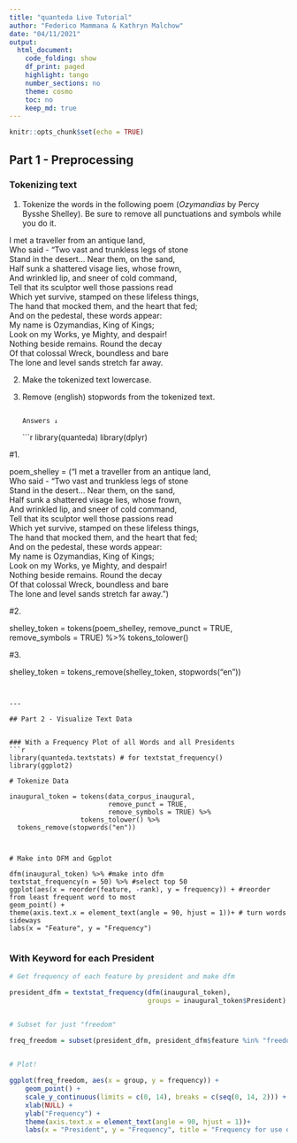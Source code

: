 ```yaml
---
title: "quanteda Live Tutorial"
author: "Federico Mammana & Kathryn Malchow"
date: "04/11/2021"
output: 
  html_document:
    code_folding: show
    df_print: paged
    highlight: tango
    number_sections: no
    theme: cosmo
    toc: no
    keep_md: true
---
```


```r
knitr::opts_chunk$set(echo = TRUE)
```

## Part 1 - Preprocessing

### Tokenizing text


1. Tokenize the words in the following poem (*Ozymandias* by Percy Bysshe Shelley). Be sure to remove all punctuations and symbols while you do it.

I met a traveller from an antique land,\
Who said - “Two vast and trunkless legs of stone\
Stand in the desert... Near them, on the sand,\
Half sunk a shattered visage lies, whose frown,\
And wrinkled lip, and sneer of cold command,\
Tell that its sculptor well those passions read\
Which yet survive, stamped on these lifeless things,\
The hand that mocked them, and the heart that fed;\
And on the pedestal, these words appear:\
My name is Ozymandias, King of Kings;\
Look on my Works, ye Mighty, and despair!\
Nothing beside remains. Round the decay\
Of that colossal Wreck, boundless and bare\
The lone and level sands stretch far away.

2. Make the tokenized text lowercase.

3. Remove (english) stopwords from the tokenized text.


                                                                                                                                                      Answers ↓
```r

library(quanteda)
library(dplyr)

#1.

poem_shelley = ("I met a traveller from an antique land,\
Who said - “Two vast and trunkless legs of stone\
Stand in the desert... Near them, on the sand,\
Half sunk a shattered visage lies, whose frown,\
And wrinkled lip, and sneer of cold command,\
Tell that its sculptor well those passions read\
Which yet survive, stamped on these lifeless things,\
The hand that mocked them, and the heart that fed;\
And on the pedestal, these words appear:\
My name is Ozymandias, King of Kings;\
Look on my Works, ye Mighty, and despair!\
Nothing beside remains. Round the decay\
Of that colossal Wreck, boundless and bare\
The lone and level sands stretch far away.")

#2. 

shelley_token = tokens(poem_shelley,
          remove_punct = TRUE,
          remove_symbols = TRUE) %>% 
  tokens_tolower()


#3.

shelley_token = tokens_remove(shelley_token, stopwords("en"))

```


---

## Part 2 - Visualize Text Data


### With a Frequency Plot of all Words and all Presidents
```r

library(quanteda.textstats) # for textstat_frequency()
library(ggplot2)

# Tokenize Data

inaugural_token = tokens(data_corpus_inaugural,
                         remove_punct = TRUE,
                         remove_symbols = TRUE) %>% 
                  tokens_tolower() %>% 
  tokens_remove(stopwords("en"))



# Make into DFM and Ggplot

dfm(inaugural_token) %>% #make into dfm
textstat_frequency(n = 50) %>% #select top 50
ggplot(aes(x = reorder(feature, -rank), y = frequency)) + #reorder from least frequent word to most
geom_point() +
theme(axis.text.x = element_text(angle = 90, hjust = 1))+ # turn words sideways
labs(x = "Feature", y = "Frequency")


```


### With Keyword for each President

```r

# Get frequency of each feature by president and make dfm

president_dfm = textstat_frequency(dfm(inaugural_token), 
                                   groups = inaugural_token$President)


# Subset for just "freedom"

freq_freedom = subset(president_dfm, president_dfm$feature %in% "freedom") 

  
# Plot!

ggplot(freq_freedom, aes(x = group, y = frequency)) +
    geom_point() + 
    scale_y_continuous(limits = c(0, 14), breaks = c(seq(0, 14, 2))) +
    xlab(NULL) + 
    ylab("Frequency") +
    theme(axis.text.x = element_text(angle = 90, hjust = 1))+
    labs(x = "President", y = "Frequency", title = "Frequency for use of 'freedom' by President")

```






